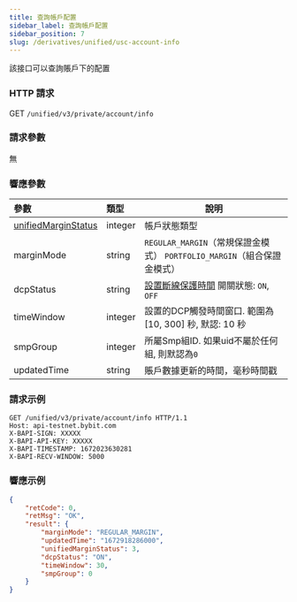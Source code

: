 ```yaml
---
title: 查詢帳戶配置
sidebar_label: 查詢帳戶配置
sidebar_position: 7
slug: /derivatives/unified/usc-account-info
---
```

該接口可以查詢賬戶下的配置

### HTTP 請求
GET `/unified/v3/private/account/info`

### 請求參數
無

### 響應參數
| 參數 | 類型 | 說明|
|:----- |:-----|----- |
|[unifiedMarginStatus](../enum#unifiedmarginstatus) |integer |帳戶狀態類型|
|marginMode |string |`REGULAR_MARGIN`（常規保證金模式） `PORTFOLIO_MARGIN`（組合保證金模式） |
|dcpStatus |string |[設置斷線保護時間](dcp#) 開關狀態: `ON`, `OFF`|
|timeWindow |integer |設置的DCP觸發時間窗口. 範圍為[10, 300] 秒, 默認: 10 秒|
|smpGroup |integer |所屬Smp組ID. 如果uid不屬於任何組, 則默認為`0` |
|updatedTime |string |賬戶數據更新的時間，毫秒時間戳|

### 請求示例

```http
GET /unified/v3/private/account/info HTTP/1.1
Host: api-testnet.bybit.com
X-BAPI-SIGN: XXXXX
X-BAPI-API-KEY: XXXXX
X-BAPI-TIMESTAMP: 1672023630281
X-BAPI-RECV-WINDOW: 5000
```

### 響應示例

```json
{
    "retCode": 0,
    "retMsg": "OK",
    "result": {
        "marginMode": "REGULAR_MARGIN",
        "updatedTime": "1672918286000",
        "unifiedMarginStatus": 3,
        "dcpStatus": "ON",
        "timeWindow": 30,
        "smpGroup": 0
    }
}
```